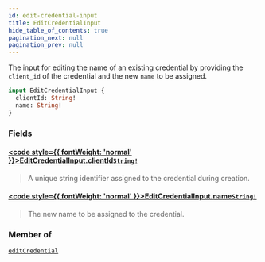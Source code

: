 ```yaml
---
id: edit-credential-input
title: EditCredentialInput
hide_table_of_contents: true
pagination_next: null
pagination_prev: null
---
```








The input for editing the name of an existing credential by providing the `client_id` of the credential and the new `name` to be assigned.

```graphql
input EditCredentialInput {
  clientId: String!
  name: String!
}
```


### Fields

#### [<code style={{ fontWeight: 'normal' }}>EditCredentialInput.<b>clientId</b></code>](#)<Bullet />[`String!`](/api/scalars/string) <Badge class="secondary" text="non-null"/> <Badge class="secondary" text="scalar"/>
> A unique string identifier assigned to the credential during creation.
> 

#### [<code style={{ fontWeight: 'normal' }}>EditCredentialInput.<b>name</b></code>](#)<Bullet />[`String!`](/api/scalars/string) <Badge class="secondary" text="non-null"/> <Badge class="secondary" text="scalar"/>
> The new name to be assigned to the credential.
> 



### Member of

[`editCredential`](/api/mutations/edit-credential)  <Badge class="secondary" text="mutation"/>




